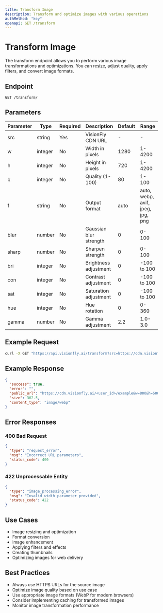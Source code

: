 ```yaml
---
title: Transform Image
description: Transform and optimize images with various operations
authMethod: "key"
openapi: GET /transform
---
```


# Transform Image

The transform endpoint allows you to perform various image transformations and optimizations. You can resize, adjust quality, apply filters, and convert image formats.

## Endpoint

```http
GET /transform/
```

## Parameters

| Parameter | Type    | Required | Description            | Default | Range                            |
| --------- | ------- | -------- | ---------------------- | ------- | -------------------------------- |
| src       | string  | Yes      | VisionFly CDN URL      | -       | -                                |
| w         | integer | No       | Width in pixels        | 1280    | 1-4200                           |
| h         | integer | No       | Height in pixels       | 720     | 1-4200                           |
| q         | integer | No       | Quality (1-100)        | 80      | 1-100                            |
| f         | string  | No       | Output format          | auto    | auto, webp, avif, jpeg, jpg, png |
| blur      | number  | No       | Gaussian blur strength | 0       | 0-100                            |
| sharp     | number  | No       | Sharpen strength       | 0       | 0-100                            |
| bri       | integer | No       | Brightness adjustment  | 0       | -100 to 100                      |
| con       | integer | No       | Contrast adjustment    | 0       | -100 to 100                      |
| sat       | integer | No       | Saturation adjustment  | 0       | -100 to 100                      |
| hue       | integer | No       | Hue rotation           | 0       | 0-360                            |
| gamma     | number  | No       | Gamma adjustment       | 2.2     | 1.0-3.0                          |

## Example Request

```bash
curl -X GET "https://api.visionfly.ai/transform?src=https://cdn.visionfly.ai/<user_id>/example.jpg&w=800&h=600&q=90&f=webp&bri=10&con=5"
```

## Example Response

```json
{
  "success": true,
  "error": "",
  "public_url": "https://cdn.visionfly.ai/<user_id>/example&w=800&h=600&q=90&f=webp&bri=10&con=5.webp",
  "size": 302.5,
  "content_type": "image/webp"
}
```

## Error Responses

### 400 Bad Request

```json
{
  "type": "request_error",
  "msg": "Incorrect URL parameters",
  "status_code": 400
}
```

### 422 Unprocessable Entity

```json
{
  "type": "image_processing_error",
  "msg": "Invalid width parameter provided",
  "status_code": 422
}
```

## Use Cases

- Image resizing and optimization
- Format conversion
- Image enhancement
- Applying filters and effects
- Creating thumbnails
- Optimizing images for web delivery

## Best Practices

- Always use HTTPS URLs for the source image
- Optimize image quality based on use case
- Use appropriate image formats (WebP for modern browsers)
- Consider implementing caching for transformed images
- Monitor image transformation performance
